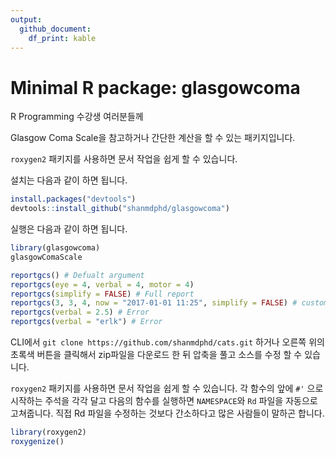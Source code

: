 ```yaml
---
output: 
  github_document:
    df_print: kable
---
```


# Minimal R package: glasgowcoma

R Programming 수강생 여러분들께

Glasgow Coma Scale을 참고하거나 간단한 계산을 할 수 있는 패키지입니다.

`roxygen2` 패키지를 사용하면 문서 작업을 쉽게 할 수 있습니다.

설치는 다음과 같이 하면 됩니다.

```r
install.packages("devtools")
devtools::install_github("shanmdphd/glasgowcoma")
```

실행은 다음과 같이 하면 됩니다.

```r
library(glasgowcoma)
glasgowComaScale

reportgcs() # Defualt argument
reportgcs(eye = 4, verbal = 4, motor = 4)
reportgcs(simplify = FALSE) # Full report
reportgcs(3, 3, 4, now = "2017-01-01 11:25", simplify = FALSE) # custom time
reportgcs(verbal = 2.5) # Error
reportgcs(verbal = "erlk") # Error
```

CLI에서 `git clone https://github.com/shanmdphd/cats.git` 하거나 오른쪽 위의 초록색 버튼을 클릭해서 zip파일을 다운로드 한 뒤 압축을 풀고 소스를 수정 할 수 있습니다.

`roxygen2` 패키지를 사용하면 문서 작업을 쉽게 할 수 있습니다.
각 함수의 앞에 `#'` 으로 시작하는 주석을 각각 달고 다음의 함수를 실행하면 `NAMESPACE`와 `Rd` 파일을 자동으로 고쳐줍니다. 
직접 Rd 파일을 수정하는 것보다 간소하다고 많은 사람들이 말하곤 합니다.

```r
library(roxygen2)
roxygenize()
```
